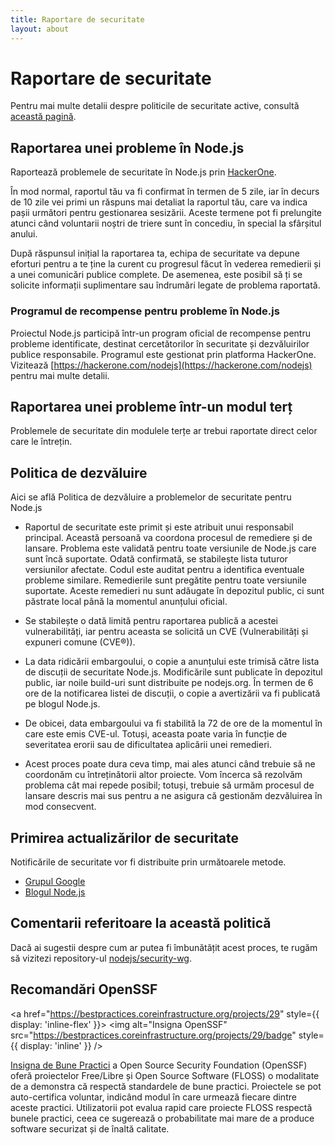 ```yaml
---
title: Raportare de securitate
layout: about
---
```


# Raportare de securitate

Pentru mai multe detalii despre politicile de securitate active, consultă [această pagină](https://github.com/nodejs/node/security/policy).

## Raportarea unei probleme în Node.js

Raportează problemele de securitate în Node.js prin [HackerOne](https://hackerone.com/nodejs).

În mod normal, raportul tău va fi confirmat în termen de 5 zile, iar în decurs de 10 zile vei primi un răspuns mai detaliat la raportul tău, care va indica pașii următori pentru gestionarea sesizării. Aceste termene pot fi prelungite atunci când voluntarii noștri de triere sunt în concediu, în special la sfârșitul anului.

După răspunsul inițial la raportarea ta, echipa de securitate va depune eforturi pentru a te ține la curent cu progresul făcut în vederea remedierii și a unei comunicări publice complete. De asemenea, este posibil să ți se solicite informații suplimentare sau îndrumări legate de problema raportată.

### Programul de recompense pentru probleme în Node.js

Proiectul Node.js participă într-un program oficial de recompense pentru probleme identificate, destinat cercetătorilor în securitate și dezvăluirilor publice responsabile. Programul este gestionat prin platforma HackerOne. Vizitează [https://hackerone.com/nodejs](https://hackerone.com/nodejs) pentru mai multe detalii.

## Raportarea unei probleme într-un modul terț

Problemele de securitate din modulele terțe ar trebui raportate direct celor care le întrețin.

## Politica de dezvăluire

Aici se află Politica de dezvăluire a problemelor de securitate pentru Node.js

- Raportul de securitate este primit și este atribuit unui responsabil principal. Această persoană va coordona procesul de remediere și de lansare. Problema este validată pentru toate versiunile de Node.js care sunt încă suportate. Odată confirmată, se stabilește lista tuturor versiunilor afectate. Codul este auditat pentru a identifica eventuale probleme similare. Remedierile sunt pregătite pentru toate versiunile suportate.
  Aceste remedieri nu sunt adăugate în depozitul public, ci sunt păstrate local până la momentul anunțului oficial.

- Se stabilește o dată limită pentru raportarea publică a acestei vulnerabilități, iar pentru aceasta se solicită un CVE (Vulnerabilități și expuneri comune (CVE®)).

- La data ridicării embargoului, o copie a anunțului este trimisă către lista de discuții de securitate Node.js. Modificările sunt publicate în depozitul public, iar noile build-uri sunt distribuite pe nodejs.org. În termen de 6 ore de la notificarea listei de discuții, o copie a avertizării va fi publicată pe blogul Node.js.

- De obicei, data embargoului va fi stabilită la 72 de ore de la momentul în care este emis CVE-ul. Totuși, aceasta poate varia în funcție de severitatea erorii sau de dificultatea aplicării unei remedieri.

- Acest proces poate dura ceva timp, mai ales atunci când trebuie să ne coordonăm cu întreținătorii altor proiecte. Vom încerca să rezolvăm problema cât mai repede posibil; totuși, trebuie să urmăm procesul de lansare descris mai sus pentru a ne asigura că gestionăm dezvăluirea în mod consecvent.

## Primirea actualizărilor de securitate

Notificările de securitate vor fi distribuite prin următoarele metode.

- [Grupul Google](https://groups.google.com/group/nodejs-sec)
- [Blogul Node.js](/blog)

## Comentarii referitoare la această politică

Dacă ai sugestii despre cum ar putea fi îmbunătățit acest proces, te rugăm să vizitezi repository-ul [nodejs/security-wg](https://github.com/nodejs/security-wg).

## Recomandări OpenSSF

<a href="https://bestpractices.coreinfrastructure.org/projects/29" style={{ display: 'inline-flex' }}>
  <img alt="Insigna OpenSSF" src="https://bestpractices.coreinfrastructure.org/projects/29/badge" style={{ display: 'inline' }} />
</a>

[Insigna de Bune Practici](https://github.com/coreinfrastructure/best-practices-badge) a Open Source Security Foundation (OpenSSF) oferă proiectelor Free/Libre și Open Source Software (FLOSS) o modalitate de a demonstra că respectă standardele de bune practici. Proiectele se pot auto-certifica voluntar, indicând modul în care urmează fiecare dintre aceste practici. Utilizatorii pot evalua rapid care proiecte FLOSS respectă bunele practici, ceea ce sugerează o probabilitate mai mare de a produce software securizat și de înaltă calitate.
